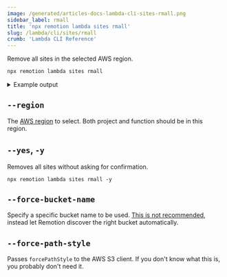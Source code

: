 ```yaml
---
image: /generated/articles-docs-lambda-cli-sites-rmall.png
sidebar_label: rmall
title: 'npx remotion lambda sites rmall'
slug: /lambda/cli/sites/rmall
crumb: 'Lambda CLI Reference'
---
```


Remove all sites in the selected AWS region.

```bash
npx remotion lambda sites rmall
```

<details>
  <summary>Example output</summary>
  <pre>
    Site abcdef in bucket remotionlambda-gc1w0xbfzl (14.7 MB): Delete? (Y/n): Y
    <br />
    Deleted sites/abcdef/052787b08233d85edebfc4ce4610944e.mp4
    <br />
    Deleted sites/abcdef/258.bundle.js
    <br />
    Deleted sites/abcdef/15.bundle.js
    <br />
    Deleted sites/abcdef/249.bundle.js.map
    <br />
    Deleted sites/abcdef/263.bundle.js
    <br />
    Deleted sites/abcdef/143.bundle.js
    <br />
    Deleted sites/abcdef/258.bundle.js.map
    <br />
    Deleted sites/abcdef/15.bundle.js.map
    <br />
    Deleted sites/abcdef/185.bundle.js.map
    <br />
    Deleted sites/abcdef/249.bundle.js
    <br />
    Deleted sites/abcdef/143.bundle.js.map
    <br />
    Deleted sites/abcdef/185.bundle.js
    <br />
    Deleted sites/abcdef/1f2d09019ff34eed846a5151b8561d5b.mp4
    <br />
    Deleted sites/abcdef/263.bundle.js.map
    <br />
    Deleted sites/abcdef/268.bundle.js
    <br />
    Deleted sites/abcdef/378.bundle.js.map
    <br />
    Deleted sites/abcdef/268.bundle.js.map
    <br />
    Deleted sites/abcdef/378.bundle.js
    <br />
    Deleted sites/abcdef/2b91c5234e41d3c36d4bf6df37876958.webm
    <br />
    Deleted sites/abcdef/450.bundle.js
    <br />
    Deleted sites/abcdef/46.bundle.js.map
    <br />
    Deleted sites/abcdef/46.bundle.js
    <br />
    Deleted sites/abcdef/450.bundle.js.map
    <br />
    Deleted sites/abcdef/534.bundle.js.map
    <br />
    Deleted sites/abcdef/569.bundle.js
    <br />
    Deleted sites/abcdef/3577958454aa99ad707b596f65151746.webm
    <br />
    Deleted sites/abcdef/534.bundle.js
    <br />
    Deleted sites/abcdef/575.bundle.js.map
    <br />
    Deleted sites/abcdef/575.bundle.js
    <br />
    Deleted sites/abcdef/569.bundle.js.map
    <br />
    Deleted sites/abcdef/801.bundle.js
    <br />
    Deleted sites/abcdef/7badbf53d3130d91b90c46181a2ecdc4.webm
    <br />
    Deleted sites/abcdef/801.bundle.js.map
    <br />
    Deleted sites/abcdef/873.bundle.js
    <br />
    Deleted sites/abcdef/98.bundle.js.map
    <br />
    Deleted sites/abcdef/bff822b868a2b87b31877f3606c9cc13.mp3
    <br />
    Deleted sites/abcdef/873.bundle.js.map
    <br />
    Deleted sites/abcdef/98.bundle.js
    <br />
    Deleted sites/abcdef/a2f36e3a48b4989e0da1fea9959fb35f.mp3
    <br />
    Deleted sites/abcdef/bundle.js
    <br />
    Deleted sites/abcdef/bundle.js.map
    <br />
    Deleted sites/abcdef/a7d87d9934059032eebb9c1536378a2a.webm
    <br />
    Deleted sites/abcdef/index.html
    <br />
    Deleted site abcdef and freed up 14.7 MB.
    <br />
  </pre>
</details>

## `--region`

The [AWS region](/docs/lambda/region-selection) to select. Both project and function should be in this region.

## `--yes`, `-y`

Removes all sites without asking for confirmation.

```
npx remotion lambda sites rmall -y
```

## `--force-bucket-name`<AvailableFrom v="3.3.42" />

Specify a specific bucket name to be used. [This is not recommended](/docs/lambda/multiple-buckets), instead let Remotion discover the right bucket automatically.

## `--force-path-style`<AvailableFrom v="4.0.202" />

Passes `forcePathStyle` to the AWS S3 client. If you don't know what this is, you probably don't need it.
